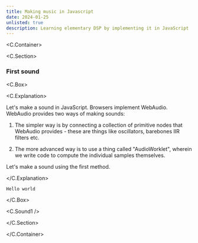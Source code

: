 ```yaml
---
title: Making music in Javascript
date: 2024-01-25
unlisted: true
description: Learning elementary DSP by implementing it in JavaScript
---
```



<C.Container>

<C.Section>

### First sound

<C.Box>

<C.Explanation>

Let's make a sound in JavaScript. Browsers implement WebAudio. WebAudio provides
two ways of making sounds:

1. The simpler way is by connecting a collection of primitive nodes that
   WebAudio provides - these are things like oscillators, barebones IIR filters
   etc.

2. The more advanced way is to use a thing called "AudioWorklet", wherein we
   write code to compute the individual samples themselves.

Let's make a sound using the first method.

</C.Explanation>

```
Hello world
```

</C.Box>

<C.Sound1 />

</C.Section>

</C.Container>
